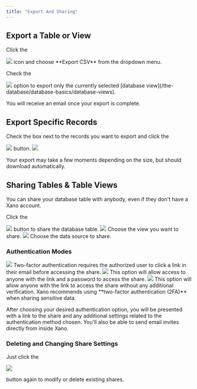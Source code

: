 ```yaml
---
title: "Export And Sharing"
---
```


## Export a Table or View

Click the
<Frame caption="">
  <img src="/images/c2073af7-image.jpeg" />
</Frame>
icon and choose **Export CSV** from the dropdown menu.

Check the
<Frame caption="">
  <img src="/images/bfa16808-image.jpeg" />
</Frame>
option to export only the currently selected [database view](/the-database/database-basics/database-views).

You will receive an email once your export is complete.

## Export Specific Records

Check the box next to the records you want to export and click the
<Frame caption="">
  <img src="/images/2f7ab94b-image.jpeg" />
</Frame>
 button.

<Frame caption="">
  <img src="/images/2f1e41c4-image.jpeg" />
</Frame>

Your export may take a few moments depending on the size, but should download automatically.

## Sharing Tables & Table Views

You can share your database table with anybody, even if they don't have a Xano account.

Click the
<Frame caption="">
  <img src="/images/61fbb058-image.jpeg" />
</Frame>
button to share the database table.

<Frame caption="">
  <img src="/images/3792c9f9-image.jpeg" />
</Frame>
Choose the view you want to share.

<Frame caption="">
  <img src="/images/f99ee823-image.jpeg" />
</Frame>
Choose the data source to share.

### Authentication Modes

<Frame caption="">
  <img src="/images/b8552e9e-image.jpeg" />
</Frame>
Two-factor authentication requires the authorized user to click a link in their email before accessing the share.

<Frame caption="">
  <img src="/images/eee67b7c-image.jpeg" />
</Frame>
This option will allow access to anyone with the link and a password to access the share.

<Frame caption="">
  <img src="/images/d86e2b54-image.jpeg" />
</Frame>
This option will allow anyone with the link to access the share without any additional verification.

<Warning>
Xano recommends using **two-factor authentication (2FA)** when sharing sensitive data.

</Warning>

After choosing your desired authentication option, you will be presented with a link to the share and any additional settings related to the authentication method chosen. You'll also be able to send email invites directly from inside Xano.

### Deleting and Changing Share Settings

Just click the
<Frame caption="">
  <img src="/images/61fbb058-image.jpeg" />
</Frame>

button again to modify or delete existing shares.